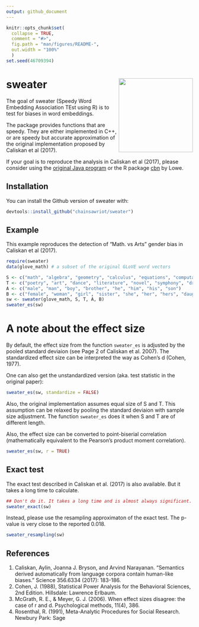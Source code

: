 ```yaml
---
output: github_document
---
```


<!-- README.md is generated from README.Rmd. Please edit that file -->

```r
knitr::opts_chunk$set(
  collapse = TRUE,
  comment = "#>",
  fig.path = "man/figures/README-",
  out.width = "100%"
  )
set.seed(46709394)
```

# sweater <img src="man/figures/sweater_logo.svg" align="right" height="200" />

<!-- badges: start -->
<!-- badges: end -->

The goal of sweater (Speedy Word Embedding Association TEst using R) is to test for biases in word embeddings.

The package provides functions that are speedy. They are either implemented in C++, or are speedy but accurate approximation of the original implementation proposed by Caliskan et al (2017).

If your goal is to reproduce the analysis in Caliskan et al (2017), please consider using the [original Java program](https://dataverse.harvard.edu/dataset.xhtml?persistentId=doi:10.7910/DVN/DX4VWP&version=2.0) or the R package [cbn](https://github.com/conjugateprior/cbn) by Lowe.

## Installation

You can install the Github version of sweater with:

``` r
devtools::install_github("chainsawriot/sweater")
```

## Example

This example reproduces the detection of "Math. vs Arts" gender bias in Caliskan et al (2017).

```r
require(sweater)
data(glove_math) # a subset of the original GLoVE word vectors

S <- c("math", "algebra", "geometry", "calculus", "equations", "computation", "numbers", "addition")
T <- c("poetry", "art", "dance", "literature", "novel", "symphony", "drama", "sculpture")
A <- c("male", "man", "boy", "brother", "he", "him", "his", "son")
B <- c("female", "woman", "girl", "sister", "she", "her", "hers", "daughter")
sw <- sweater(glove_math, S, T, A, B)
sweater_es(sw)
```

# A note about the effect size

By default, the effect size from the function `sweater_es` is adjusted by the pooled standard deviaion (see Page 2 of Caliskan et al. 2007). The standardized effect size can be interpreted the way as Cohen's d (Cohen, 1977).

One can also get the unstandardized version (aka. test statistic in the original paper):

```r
sweater_es(sw, standardize = FALSE)
```

Also, the original implementation assumes equal size of S and T. This assumption can be relaxed by pooling the standard deviaion with sample size adjustment. The function `sweater_es` does it when S and T are of different length.

Also, the effect size can be converted to point-biserial correlation (mathematically equivalent to the Pearson's product moment correlation).

```r
sweater_es(sw, r = TRUE)
```

## Exact test

The exact test described in Caliskan et al. (2017) is also available. But it takes a long time to calculate.

```r
## Don't do it. It takes a long time and is almost always significant.
sweater_exact(sw)
```

Instead, please use the resampling approximaton of the exact test. The p-value is very close to the reported 0.018.

```r
sweater_resampling(sw)
```

## References

1. Caliskan, Aylin, Joanna J. Bryson, and Arvind Narayanan. "Semantics derived automatically from language corpora contain human-like biases." Science 356.6334 (2017): 183-186.
2. Cohen, J. (1988), Statistical Power Analysis for the Behavioral Sciences, 2nd Edition. Hillsdale: Lawrence Erlbaum.
3. McGrath, R. E., & Meyer, G. J. (2006). When effect sizes disagree: the case of r and d. Psychological methods, 11(4), 386.
4. Rosenthal, R. (1991), Meta-Analytic Procedures for Social Research. Newbury Park: Sage
